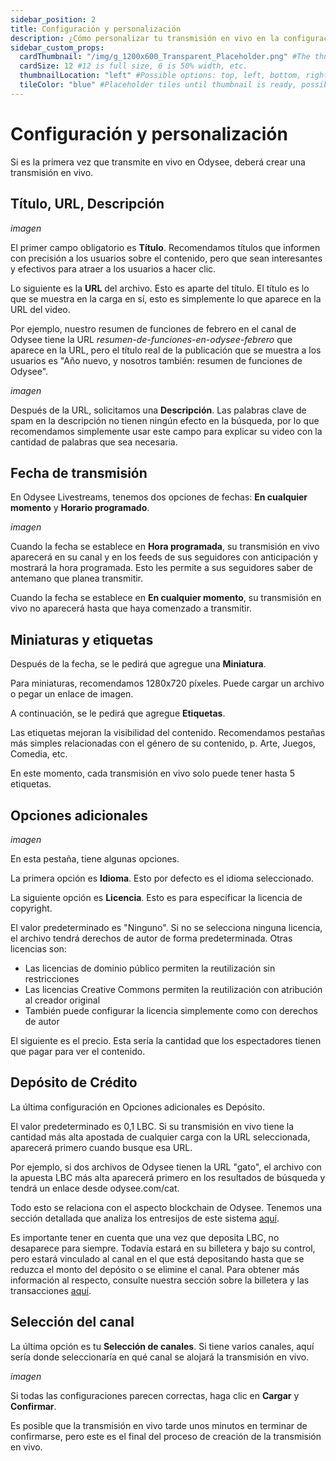 ---
sidebar_position: 2
title: Configuración y personalización
description: ¿Cómo personalizar tu transmisión en vivo en la configuración?
sidebar_custom_props:
  cardThumbnail: "/img/g_1200x600_Transparent_Placeholder.png" #The thumbnail on the category card.
  cardSize: 12 #12 is full size, 6 is 50% width, etc.
  thumbnailLocation: "left" #Possible options: top, left, bottom, right, none
  tileColor: "blue" #Placeholder tiles until thumbnail is ready, possible options: blue, cream, darkpurple, lightpurple, mauve, orange, pink, none
---

# Configuración y personalización

Si es la primera vez que transmite en vivo en Odysee, deberá crear una transmisión en vivo.

## Título, URL, Descripción

*imagen*

El primer campo obligatorio es **Título**. Recomendamos títulos que informen con precisión a los usuarios sobre el contenido, pero que sean interesantes y efectivos para atraer a los usuarios a hacer clic.

Lo siguiente es la **URL** del archivo. Esto es aparte del título. El título es lo que se muestra en la carga en sí, esto es simplemente lo que aparece en la URL del video.

Por ejemplo, nuestro resumen de funciones de febrero en el canal de Odysee tiene la URL *resumen-de-funciones-en-odysee-febrero* que aparece en la URL, pero el título real de la publicación que se muestra a los usuarios es "Año nuevo, y nosotros también: resumen de funciones de Odysee".

*imagen*

Después de la URL, solicitamos una **Descripción**. Las palabras clave de spam en la descripción no tienen ningún efecto en la búsqueda, por lo que recomendamos simplemente usar este campo para explicar su video con la cantidad de palabras que sea necesaria.

## Fecha de transmisión

En Odysee Livestreams, tenemos dos opciones de fechas: **En cualquier momento** y **Horario programado**.

*imagen*

Cuando la fecha se establece en **Hora programada**, su transmisión en vivo aparecerá en su canal y en los feeds de sus seguidores con anticipación y mostrará la hora programada. Esto les permite a sus seguidores saber de antemano que planea transmitir.

Cuando la fecha se establece en **En cualquier momento**, su transmisión en vivo no aparecerá hasta que haya comenzado a transmitir.

## Miniaturas y etiquetas

Después de la fecha, se le pedirá que agregue una **Miniatura**.

Para miniaturas, recomendamos 1280x720 píxeles. Puede cargar un archivo o pegar un enlace de imagen.

A continuación, se le pedirá que agregue **Etiquetas**.

Las etiquetas mejoran la visibilidad del contenido. Recomendamos pestañas más simples relacionadas con el género de su contenido, p. Arte, Juegos, Comedia, etc.

En este momento, cada transmisión en vivo solo puede tener hasta 5 etiquetas.

## Opciones adicionales

*imagen*

En esta pestaña, tiene algunas opciones.

La primera opción es **Idioma**. Esto por defecto es el idioma seleccionado.

La siguiente opción es **Licencia**. Esto es para especificar la licencia de copyright.

El valor predeterminado es "Ninguno". Si no se selecciona ninguna licencia, el archivo tendrá derechos de autor de forma predeterminada. Otras licencias son:

- Las licencias de dominio público permiten la reutilización sin restricciones
- Las licencias Creative Commons permiten la reutilización con atribución al creador original
- También puede configurar la licencia simplemente como con derechos de autor

El siguiente es el precio. Esta sería la cantidad que los espectadores tienen que pagar para ver el contenido.

## Depósito de Crédito
La última configuración en Opciones adicionales es Depósito.

El valor predeterminado es 0,1 LBC. Si su transmisión en vivo tiene la cantidad más alta apostada de cualquier carga con la URL seleccionada, aparecerá primero cuando busque esa URL.

Por ejemplo, si dos archivos de Odysee tienen la URL "gato", el archivo con la apuesta LBC más alta aparecerá primero en los resultados de búsqueda y tendrá un enlace desde odysee.com/cat.

Todo esto se relaciona con el aspecto blockchain de Odysee. Tenemos una sección detallada que analiza los entresijos de este sistema [aquí](/es/category-blockchain/category-staking/naming).

Es importante tener en cuenta que una vez que deposita LBC, no desaparece para siempre. Todavía estará en su billetera y bajo su control, pero estará vinculado al canal en el que está depositando hasta que se reduzca el monto del depósito o se elimine el canal. Para obtener más información al respecto, consulte nuestra sección sobre la billetera y las transacciones [aquí](/es/category-wallet/).

## Selección del canal

La última opción es tu **Selección de canales**. Si tiene varios canales, aquí sería donde seleccionaría en qué canal se alojará la transmisión en vivo.

*imagen*

Si todas las configuraciones parecen correctas, haga clic en **Cargar** y **Confirmar**.

Es posible que la transmisión en vivo tarde unos minutos en terminar de confirmarse, pero este es el final del proceso de creación de la transmisión en vivo.